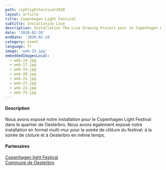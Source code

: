 ```yaml
---
path: /cphlightfestival2020
layout: article
title: Copenhagen Light Festival
subtitle: Installation Live
description: Installation The Live Drawing Project pour le Copenhagen Light Festival au Danemark
date: '2020-02-20'
endDate: '2020-02-24'
category: event
language: fr
image: 'web-23.jpg'
embeddedImagesLocal:
  - web-14.jpg
  - web-17.jpg
  - web-19.jpg
  - web-20.jpg
  - web-21.jpg
  - web-23.jpg
  - web-22.jpg
  - web-25.jpg
---
```


#### Description

Nous avons exposé notre installation pour le Copenhagen Light Festival dans le quartier de Oesterbro. Nous avons également exposé notre installation en format multi-mur pour la soirée de clôture du festival: à la soirée de cloture et à Oesterbro en même temps.

#### Partenaires

[Copenhagen light Festival](https://copenhagenlightfestival.org/)  
[Commune de Oesterbro](https://kk.dk/)

<ImageGrid props={props} />
